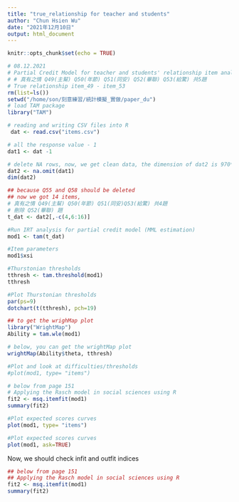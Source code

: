 ```yaml
---
title: "true_relationship for teacher and students"
author: "Chun Hsien Wu"
date: "2021年12月10日"
output: html_document
---
```


```r
knitr::opts_chunk$set(echo = TRUE)
```
```r
# 08.12.2021
# Partial Credit Model for teacher and students' relationship item analysis
# # 真有之情 Q49(主幫) Q50(年節) Q51(同安) Q52(畢聯) Q53(給驚) 共5題
# True relationship item_49 - item_53
rm(list=ls())
setwd("/home/son/刻意練習/統計模擬_實做/paper_du")
# load TAM package
library("TAM")

# reading and writing CSV files into R
 dat <- read.csv("items.csv") 

# all the response value - 1
dat1 <- dat -1

# delete NA rows, now, we get clean data, the dimension of dat2 is 970*16
dat2 <- na.omit(dat1)
dim(dat2)

## because Q55 and Q58 should be deleted
## now we got 14 items, 
# 真有之情 Q49(主幫) Q50(年節) Q51(同安)Q53(給驚) 共4題
# 刪除 Q52(畢聯) 題
t_dat <- dat2[,-c(4,6:16)]

#Run IRT analysis for partial credit model (MML estimation)
mod1 <- tam(t_dat)
```

```r
#Item parameters
mod1$xsi

#Thurstonian thresholds
tthresh <- tam.threshold(mod1)
tthresh

#Plot Thurstonian thresholds
par(ps=9)
dotchart(t(tthresh), pch=19)
```

```r
## to get the wrighMap plot
library("WrightMap")
Ability = tam.wle(mod1)
```

```r
# below, you can get the wrightMap plot
wrightMap(Ability$theta, tthresh)

#Plot and look at difficulties/thresholds
#plot(mod1, type= "items")
```

```r
# below from page 151 
# Applying the Rasch model in social sciences using R
fit2 <- msq.itemfit(mod1)
summary(fit2)
```
```r
#Plot expected scores curves
plot(mod1, type= "items")
```

```r
#Plot expected scores curves
plot(mod1, ask=TRUE)
```
Now, we should check infit and outfit indices
```r
## below from page 151 
## Applying the Rasch model in social sciences using R
fit2 <- msq.itemfit(mod1)
summary(fit2)
```

